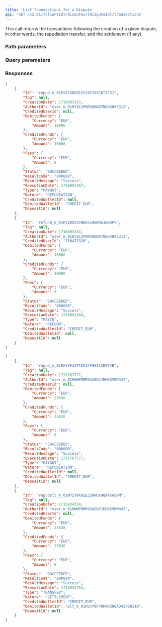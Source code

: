 ```yaml
---
title: 'List Transactions for a Dispute'  
api: 'GET /v2.01/{ClientId}/disputes/{DisputeId}/transactions'  
---
```







This call returns the transactions following the creation of a given dispute, in other words, the repudiation transfer, and the settlement (if any).  

### Path parameters  

<DisputeId />  

### Query parameters  

<Status />  

<ResultCode />  

<BeforeDate1 />  

<AfterDate1 />  

<Type />  

<Nature />  

### Responses  

<AccordionGroup>
<Accordion title="200">
<Array_Transactions1Response />
</Accordion>
</AccordionGroup>

<ResponseExample>  

```json 200 Dispute WON
[
    {
        "Id": "repud_m_01HYZCXBG91VY24FYXXSBT2C31",
        "Tag": null,
        "CreationDate": 1716893167,
        "AuthorId": "user_m_01HYZC2PNRVW5NDTNG6KHXE31Z",
        "CreditedUserId": null,
        "DebitedFunds": {
            "Currency": "EUR",
            "Amount": 10000
        },
        "CreditedFunds": {
            "Currency": "EUR",
            "Amount": 10000
        },
        "Fees": {
            "Currency": "EUR",
            "Amount": 0
        },
        "Status": "SUCCEEDED",
        "ResultCode": "000000",
        "ResultMessage": "Success",
        "ExecutionDate": 1716893167,
        "Type": "PAYOUT",
        "Nature": "REPUDIATION",
        "CreditedWalletId": null,
        "DebitedWalletId": "CREDIT_EUR",
        "DepositId": null
    },
    {
        "Id": "refund_m_01HYZD0XV5NDG5196BNG1NZRFV",
        "Tag": null,
        "CreationDate": 1716893284,
        "AuthorId": "user_m_01HYZC2PNRVW5NDTNG6KHXE31Z",
        "CreditedUserId": "150427320",
        "DebitedFunds": {
            "Currency": "EUR",
            "Amount": 10000
        },
        "CreditedFunds": {
            "Currency": "EUR",
            "Amount": 10000
        },
        "Fees": {
            "Currency": "EUR",
            "Amount": 0
        },
        "Status": "SUCCEEDED",
        "ResultCode": "000000",
        "ResultMessage": "Success",
        "ExecutionDate": 1716893284,
        "Type": "PAYIN",
        "Nature": "REFUND",
        "CreditedWalletId": "CREDIT_EUR",
        "DebitedWalletId": null,
        "DepositId": null
    }
]
```
````json 200 Dispute LOST
[
    {
        "Id": "repud_m_01HXXVF35PTKA1YPHS11XD9PJB",
        "Tag": null,
        "CreationDate": 1715767577,
        "AuthorId": "user_m_01HWWPNMR93ASQYJEH6XVDW44T",
        "CreditedUserId": null,
        "DebitedFunds": {
            "Currency": "EUR",
            "Amount": 25638
        },
        "CreditedFunds": {
            "Currency": "EUR",
            "Amount": 25638
        },
        "Fees": {
            "Currency": "EUR",
            "Amount": 0
        },
        "Status": "SUCCEEDED",
        "ResultCode": "000000",
        "ResultMessage": "Success",
        "ExecutionDate": 1715767577,
        "Type": "PAYOUT",
        "Nature": "REPUDIATION",
        "CreditedWalletId": null,
        "DebitedWalletId": "CREDIT_EUR",
        "DepositId": null
    },
    {
        "Id": "repudstl_m_01HY2TWX9ZE32AHQX9QARKA5NM",
        "Tag": null,
        "CreationDate": 1715934754,
        "AuthorId": "user_m_01HWWPNMR93ASQYJEH6XVDW44T",
        "CreditedUserId": null,
        "DebitedFunds": {
            "Currency": "EUR",
            "Amount": 25638
        },
        "CreditedFunds": {
            "Currency": "EUR",
            "Amount": 25638
        },
        "Fees": {
            "Currency": "EUR",
            "Amount": 0
        },
        "Status": "SUCCEEDED",
        "ResultCode": "000000",
        "ResultMessage": "Success",
        "ExecutionDate": 1715934754,
        "Type": "TRANSFER",
        "Nature": "SETTLEMENT",
        "CreditedWalletId": "CREDIT_EUR",
        "DebitedWalletId": "wlt_m_01HV3Y0FPWFWCX86AD437SN11B",
        "DepositId": null
    }
]
````
</ResponseExample>  

<RequestExample>  
    <RestNoBody />
    <PhpListTransactionsDispute />
    <NodeListDisputeTransactions />
    <RubyListTransactionsDispute />
    <NetListDisputeTransactions />
</RequestExample>